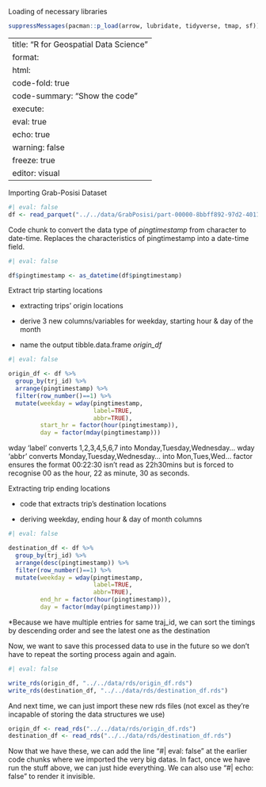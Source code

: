 Loading of necessary libraries

```r
suppressMessages(pacman::p_load(arrow, lubridate, tidyverse, tmap, sf))
```

---
title: "R for Geospatial Data Science"
format:
  html: 
    code-fold: true
    code-summary: "Show the code"
execute:
  eval: true
  echo: true
  warning: false
  freeze: true
editor: visual
---

Importing Grab-Posisi Dataset

```r
#| eval: false
df <- read_parquet("../../data/GrabPosisi/part-00000-8bbff892-97d2-4011-9961-703e38972569.c000.snappy.parquet")
```

Code chunk to convert the data type of *pingtimestamp* from character to date-time. Replaces the characteristics of pingtimestamp into a date-time field.

```r
#| eval: false

df$pingtimestamp <- as_datetime(df$pingtimestamp)
```

Extract trip starting locations

-   extracting trips' origin locations

-   derive 3 new columns/variables for weekday, starting hour & day of the month

-   name the output tibble.data.frame *origin_df*

```r
#| eval: false

origin_df <- df %>%
  group_by(trj_id) %>%
  arrange(pingtimestamp) %>%
  filter(row_number()==1) %>%
  mutate(weekday = wday(pingtimestamp,
                        label=TRUE,
                        abbr=TRUE),
         start_hr = factor(hour(pingtimestamp)),
         day = factor(mday(pingtimestamp)))

```

wday 'label' converts 1,2,3,4,5,6,7 into Monday,Tuesday,Wednesday... wday 'abbr' converts Monday,Tuesday,Wednesday... into Mon,Tues,Wed... factor ensures the format 00:22:30 isn't read as 22h30mins but is forced to recognise 00 as the hour, 22 as minute, 30 as seconds.

Extracting trip ending locations

-   code that extracts trip's destination locations

-   deriving weekday, ending hour & day of month columns

```r
#| eval: false

destination_df <- df %>%
  group_by(trj_id) %>%
  arrange(desc(pingtimestamp)) %>%
  filter(row_number()==1) %>%
  mutate(weekday = wday(pingtimestamp,
                        label=TRUE,
                        abbr=TRUE),
         end_hr = factor(hour(pingtimestamp)),
         day = factor(mday(pingtimestamp)))
```

\*Because we have multiple entries for same traj_id, we can sort the timings by descending order and see the latest one as the destination

Now, we want to save this processed data to use in the future so we don't have to repeat the sorting process again and again.

```r
#| eval: false

write_rds(origin_df, "../../data/rds/origin_df.rds")
write_rds(destination_df, "../../data/rds/destination_df.rds")
```

And next time, we can just import these new rds files (not excel as they're incapable of storing the data structures we use)

```r
origin_df <- read_rds("../../data/rds/origin_df.rds")
destination_df <- read_rds("../../data/rds/destination_df.rds")
```

Now that we have these, we can add the line "#\| eval: false" at the earlier code chunks where we imported the very big datas. In fact, once we have run the stuff above, we can just hide everything. We can also use "#\| echo: false" to render it invisible.

